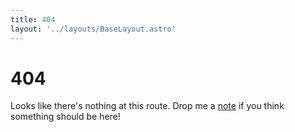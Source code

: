 ```yaml
---
title: 404
layout: '../layouts/BaseLayout.astro'
---
```


# 404

Looks like there's nothing at this route. Drop me a [note](/contact) if you think something should be here!
